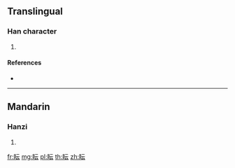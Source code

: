 {{character info/new}}
==Translingual==

===Han character===
{{Han char|rn=109|rad=目|as=04|sn=9|four=61031|canj=BUMMI}}

# {{defn|Han|sort=目04}}

====References====
* {{Han ref|kx=0802.100|dkj=23180|dj=1218.120|hdz=42470.110|uh=7703|ud=30467|bh=CFE1|bd=53217}}

----

==Mandarin==

===Hanzi===
{{cmn-hanzi|pin=[[yún]] ([[yun2]])|wg=yün<sup>2</sup>}}

# {{defn|lang=cmn|sort=目04}}

[[fr:眃]]
[[mg:眃]]
[[pl:眃]]
[[th:眃]]
[[zh:眃]]